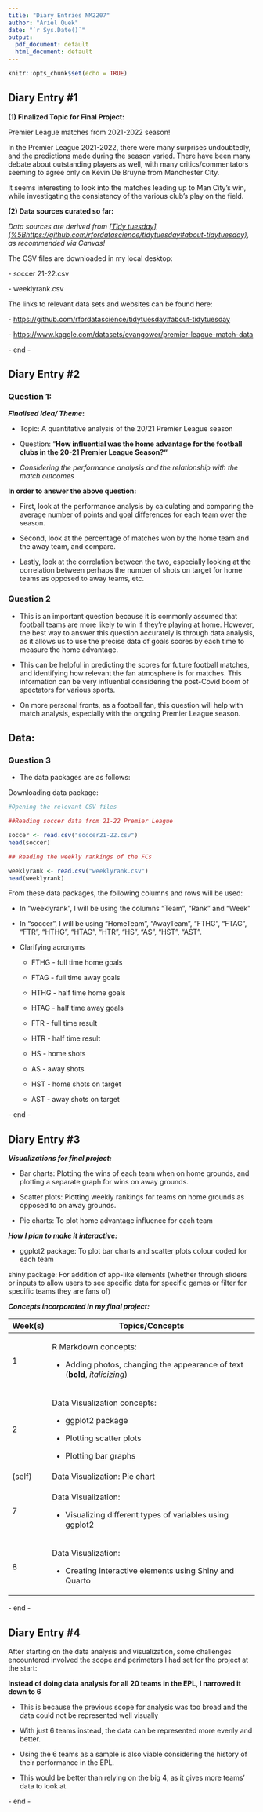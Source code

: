 ---
title: "Diary Entries NM2207"
author: "Ariel Quek"
date: "`r Sys.Date()`"
output:
  pdf_document: default
  html_document: default
---

```{r setup, include=TRUE}
knitr::opts_chunk$set(echo = TRUE)
```

## Diary Entry #1

**(1) Finalized Topic for Final Project:**

Premier League matches from 2021-2022 season!

In the Premier League 2021-2022, there were many surprises undoubtedly, and the predictions made during the season varied. There have been many debate about outstanding players as well, with many critics/commentators seeming to agree only on Kevin De Bruyne from Manchester City.

It seems interesting to look into the matches leading up to Man City's win, while investigating the consistency of the various club's play on the field.

**(2) Data sources curated so far:**

*Data sources are derived from [[Tidy tuesday](%5Bhttps://github.com/rfordatascience/tidytuesday#about-tidytuesday)](https://github.com/rfordatascience/tidytuesday#about-tidytuesday), as recommended via Canvas!*

The CSV files are downloaded in my local desktop:

\- soccer 21-22.csv

\- weeklyrank.csv

The links to relevant data sets and websites can be found here:

\- <https://github.com/rfordatascience/tidytuesday#about-tidytuesday>

\- <https://www.kaggle.com/datasets/evangower/premier-league-match-data>

\- end -

## Diary Entry #2

### Question 1:

***Finalised Idea/ Theme*****:**

-   Topic: A quantitative analysis of the 20/21 Premier League season

-   Question: "**How influential was the home advantage for the football clubs in the 20-21 Premier League Season?"**

-   *Considering the performance analysis and the relationship with the match outcomes*

**In order to answer the above question:**

-   First, look at the performance analysis by calculating and comparing the average number of points and goal differences for each team over the season.

-   Second, look at the percentage of matches won by the home team and the away team, and compare.

-   Lastly, look at the correlation between the two, especially looking at the correlation between perhaps the number of shots on target for home teams as opposed to away teams, etc.

### Question 2

-   This is an important question because it is commonly assumed that football teams are more likely to win if they're playing at home. However, the best way to answer this question accurately is through data analysis, as it allows us to use the precise data of goals scores by each time to measure the home advantage.

-   This can be helpful in predicting the scores for future football matches, and identifying how relevant the fan atmosphere is for matches. This information can be very influential considering the post-Covid boom of spectators for various sports.

-   On more personal fronts, as a football fan, this question will help with match analysis, especially with the ongoing Premier League season.

## Data:

### Question 3

-   The data packages are as follows:

Downloading data package:

```{r}
#Opening the relevant CSV files   

##Reading soccer data from 21-22 Premier League

soccer <- read.csv("soccer21-22.csv")
head(soccer)
```

```{r}
## Reading the weekly rankings of the FCs  

weeklyrank <- read.csv("weeklyrank.csv") 
head(weeklyrank)
```

From these data packages, the following columns and rows will be used:

-   In "weeklyrank", I will be using the columns "Team", "Rank" and "Week"

-   In "soccer", I will be using "HomeTeam", "AwayTeam", "FTHG", "FTAG", "FTR", "HTHG", "HTAG", "HTR", "HS", "AS", "HST", "AST".

-   <div>

    Clarifying acronyms

    -   FTHG - full time home goals

    -   FTAG - full time away goals

    -   HTHG - half time home goals

    -   HTAG - half time away goals

    -   FTR - full time result

    -   HTR - half time result

    -   HS - home shots

    -   AS - away shots

    -   HST - home shots on target

    -   AST - away shots on target

    </div>

\- end -

## Diary Entry #3

***Visualizations for final project:***

-   Bar charts: Plotting the wins of each team when on home grounds, and plotting a separate graph for wins on away grounds.

<!-- -->

-   Scatter plots: Plotting weekly rankings for teams on home grounds as opposed to on away grounds.

-   Pie charts: To plot home advantage influence for each team

***How I plan to make it interactive:***

-   ggplot2 package: To plot bar charts and scatter plots colour coded for each team

shiny package: For addition of app-like elements (whether through sliders or inputs to allow users to see specific data for specific games or filter for specific teams they are fans of)

***Concepts incorporated in my final project:***

+------------+------------------------------------------------------------------------------+
| Week(s)    | Topics/Concepts                                                              |
+============+==============================================================================+
| 1          | R Markdown concepts:                                                         |
|            |                                                                              |
|            | -   Adding photos, changing the appearance of text (**bold**, *italicizing*) |
+------------+------------------------------------------------------------------------------+
| 2          | Data Visualization concepts:                                                 |
|            |                                                                              |
|            | -   ggplot2 package                                                          |
|            |                                                                              |
|            | -   Plotting scatter plots                                                   |
|            |                                                                              |
|            | -   Plotting bar graphs                                                      |
+------------+------------------------------------------------------------------------------+
| (self)     | Data Visualization: Pie chart                                                |
+------------+------------------------------------------------------------------------------+
| 7          | Data Visualization:                                                          |
|            |                                                                              |
|            | -   Visualizing different types of variables using ggplot2                   |
+------------+------------------------------------------------------------------------------+
| 8          | Data Visualization:                                                          |
|            |                                                                              |
|            | -   Creating interactive elements using Shiny and Quarto                     |
+------------+------------------------------------------------------------------------------+

\- end -

## Diary Entry #4 

After starting on the data analysis and visualization, some challenges encountered involved the scope and perimeters I had set for the project at the start:

**Instead of doing data analysis for all 20 teams in the EPL, I narrowed it down to 6**

-   This is because the previous scope for analysis was too broad and the data could not be represented well visually

-   With just 6 teams instead, the data can be represented more evenly and better.

-   Using the 6 teams as a sample is also viable considering the history of their performance in the EPL.

-   This would be better than relying on the big 4, as it gives more teams' data to look at.

\- end -
